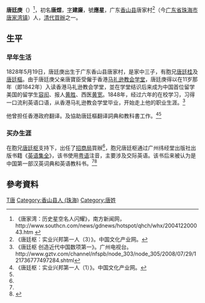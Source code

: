 '''唐廷庚'''（{{bd|1835年||1896年||唐廷庚}}）<ref>《唐家湾：历史星空名人闪耀》，南方新闻网，http://www.southcn.com/news/gdnews/hotspot/qhch/whx/200412200043.htm {{Wayback|url=http://www.southcn.com/news/gdnews/hotspot/qhch/whx/200412200043.htm |date=20180501055544 }}</ref>，初名'''唐煜'''，[[表字|字]]'''建廉'''，號'''應星'''，广东[[香山县|香山县]]唐家村<ref name="cnci3">《唐廷枢：实业兴邦第一人（3）》。中国文化产业网。{{cite web |url=http://www.cnci.gov.cn/shangbao/200884/news_26957_p3.htm |title=存档副本 |accessdate=2008-08-31 |deadurl=yes |archiveurl=https://archive.is/20121209204409/http://www.cnci.gov.cn/shangbao/200884/news_26957_p3.htm |archivedate=2012-12-09 }}</ref>（今[[广东省|广东省]][[珠海市|珠海市]][[唐家湾镇|唐家湾镇]]）人，[[清代|清代]][[買辦|買辦]]之一。

==生平==
===早年生活===
1828年5月19日，唐廷庚出生于广东香山县唐家村，是家中三子，有胞兄[[唐廷桂|唐廷桂]]及[[唐廷樞|唐廷樞]]。由于唐廷庚父亲唐寶臣受僱于香港[[马礼逊学堂|马礼逊教会学堂]]，唐廷庚得以在11岁那年（即1842年）入读香港马礼逊教会学堂，並在学堂结识后来成为中国首位留学美国的留学生[[容闳|容闳]]、报人[[黄胜|黄胜]]、西医[[黄宽_(医学)|黄宽]]。1848年，经过六年的在校学习，习得一口流利英语口语，从香港马礼逊教会学堂毕业，开始走上他的职业生涯。<ref name="gztv">《唐廷枢 创造近代中国数项第一》。广州电视台。http://www.gztv.com/channel/nfspb/node_303/node_305/2008/07/29/121736777497284.shtml{{dead link|date=2017年12月 |bot=InternetArchiveBot |fix-attempted=yes }}</ref>

他曾担任香港政府翻译。及協助唐廷樞翻译詞典和教科書工作。<ref name="cnci1">《唐廷枢：实业兴邦第一人（1）》。中国文化产业网。{{cite web |url=http://www.cnci.gov.cn/shangbao/200884/news_26957.htm |title=存档副本 |accessdate=2008-09-01 |deadurl=yes |archiveurl=https://archive.is/20121127062217/http://www.cnci.gov.cn/shangbao/200884/news_26957.htm |archivedate=2012-11-27 }}</ref><ref name="gztv" />

===买办生涯===
在胞兄[[唐廷枢|唐廷枢]]支持下，出任了[[招商局|招商局]]買辦<ref name="gztv" />，胞兄唐廷枢通过广州纬经堂出版社出版书籍《[[英语集全|英语集全]]》，该书使用[[粤语|粤语]]注音，主要涉及交际英语。该书后来被认为是中国第一部汉英词典和英语教科书。<ref name="gztv" /><ref name="zhtv">{{cite web|title=唐廷枢 中国近代化的先驱|publisher=珠海电视网|url=http://www.zhtv.com/hd/2004-9lsmr/tangtingshu.htm|deadurl=yes|archiveurl=https://archive.is/20040925163737/http://www.zhtv.com/hd/2004-9lsmr/tangtingshu.htm|archivedate=2004-09-25|accessdate=2015-03-13}}</ref>

==參考資料==
<div class="references-small">
<references />
</div>

[[Category:中国企业家|T唐]]
[[Category:香山县人_(珠海)|Category:香山县人 (珠海)]]
[[Category:唐姓|Category:唐姓]]
